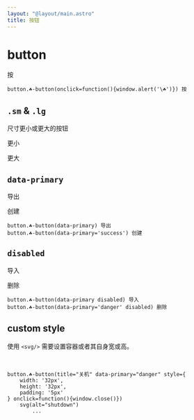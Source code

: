 ```yaml
---
layout: "@layout/main.astro"
title: 按钮
---
```



# button

<T tag="button" class="☘-button" onclick="window.alert('\☘')">按</T>

```pug
button.☘-button(onclick=function(){window.alert('\☘')}) 按
```

## `.sm` & `.lg`

尺寸更小或更大的按钮

<T tag="button" class="☘-button sm">更小</T>

<T tag="button" class="☘-button lg">更大</T>


## `data-primary`

<T tag="button" class="☘-button" data-primary>导出</T>

<T tag="button" class="☘-button" data-primary='success'>创建</T>

```pug
button.☘-button(data-primary) 导出
button.☘-button(data-primary='success') 创建
```


## `disabled`

<T tag="button" class="☘-button" disabled>导入</T>

<T tag="button" class="☘-button" data-primary="danger" disabled>删除</T>

```pug
button.☘-button(data-primary disabled) 导入
button.☘-button(data-primary='danger' disabled) 删除
```

## custom style

使用 `<svg/>` 需要设置容器或者其自身宽或高。

<T tag="button" title="关机" class="☘-button" style="width:32px;height:32px;padding:5px" data-primary="danger" onclick="window.close()">
    <Icon name="interactive-button/outline/poweroff" alt="shutdown"/>
</T>

```pug
button.☘-button(title="关机" data-primary="danger" style={
    width: '32px',
    height: '32px',
    padding: '5px'
} onclick=function(){window.close()})
    svg(alt="shutdown")
        ...
```
